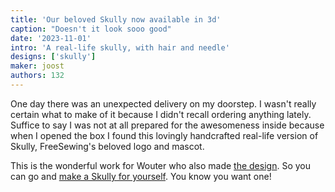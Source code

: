 ```yaml
---
title: 'Our beloved Skully now available in 3d'
caption: "Doesn't it look sooo good"
date: '2023-11-01'
intro: 'A real-life skully, with hair and needle'
designs: ['skully']
maker: joost
authors: 132
---
```


One day there was an unexpected delivery on my doorstep. I wasn't really certain what to make of it because I didn't recall ordering anything lately. Suffice to say I was not at all prepared for the awesomeness inside because when I opened the box I found this lovingly handcrafted real-life version of Skully, FreeSewing's beloved logo and mascot.

This is the wonderful work for Wouter who also made [the design](/designs/skully). So you can go and [make a Skully for yourself](/new/skully). You know you want one!
